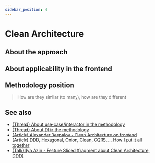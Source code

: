 ```yaml
---
sidebar_position: 4
---
```



# Clean Architecture

<WIP ticket="165" />

## About the approach

## About applicability in the frontend

## Methodology position

> How are they similar (to many), how are they different

## See also

- [(Thread) About use-case/interactor in the methodology](https://t.me/feature_sliced/3897)
- [(Thread) About DI in the methodology](https://t.me/feature_sliced/4592)
- [(Article) Alexander Bespalov - Clean Architecture on frontend](https://bespoyasov.ru/blog/clean-architecture-on-frontend/)
- [(Article) DDD, Hexagonal, Onion, Clean, CQRS, ... How I put it all together](https://herbertograca.com/2017/11/16/explicit-architecture-01-ddd-hexagonal-onion-clean-cqrs-how-i-put-it-all-together/)
- [(Talk) Ilya Azin - Feature Sliced (fragment about Clean Architecture, DDD)](https://youtu.be/SnzPAr_FJ7w?t=528)
